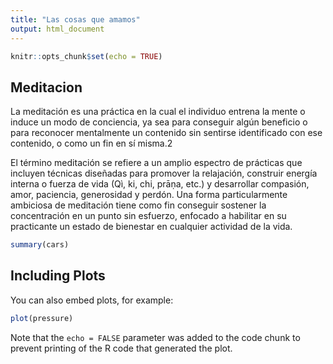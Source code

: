 ```yaml
---
title: "Las cosas que amamos"
output: html_document
---
```


```r
knitr::opts_chunk$set(echo = TRUE)
```

## Meditacion

La meditación es una práctica en la cual el individuo entrena la mente o induce un modo de conciencia, ya sea para conseguir algún beneficio o para reconocer mentalmente un contenido sin sentirse identificado con ese contenido, o como un fin en sí misma.2

El término meditación se refiere a un amplio espectro de prácticas que incluyen técnicas diseñadas para promover la relajación, construir energía interna o fuerza de vida (Qì, ki, chi, prāṇa, etc.) y desarrollar compasión, amor, paciencia, generosidad y perdón. Una forma particularmente ambiciosa de meditación tiene como fin conseguir sostener la concentración en un punto sin esfuerzo, enfocado a habilitar en su practicante un estado de bienestar en cualquier actividad de la vida.

```r
summary(cars) 
```

## Including Plots

You can also embed plots, for example:

```r
plot(pressure)
```

Note that the `echo = FALSE` parameter was added to the code chunk to prevent printing of the R code that generated the plot.
